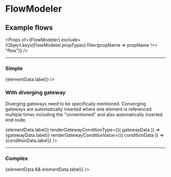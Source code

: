 

<Meta title='FlowModeler Examples' component={FlowModeler} />

# FlowModeler
## Example flows

<Props of={FlowModeler} exclude={Object.keys(FlowModeler.propTypes).filter(propName => propName !== "flow")} />

----

### Simple

<Preview>
    <Story name="simple">
        <FlowModeler
            flow={{
                firstElementId: "1",
                elements: {
                    "1": { data: { label: "First" }, nextElementId: "2" },
                    "2": { data: { label: "Second" }, nextElementId: "3" },
                    "3": { data: { label: "Third" } }
                }
            }}
            renderContent={({ elementData }) => <span>{elementData.label}</span>}
        />
    </Story>
</Preview>

### With diverging gateway
Diverging gateways need to be specifically mentioned. Converging gateways are automatically inserted where one element is referenced multiple times
including the "unmentioned" and also automatically inserted end node.

<Preview>
    <Story name="with-gateways">
        <FlowModeler
            flow={{
                firstElementId: "1",
                elements: {
                    "1": { data: { label: "First" }, nextElementId: "2" },
                    "2": { data: { label: "Condition" }, nextElements: [
                        { id: "3.1", conditionData: { label: "Fulfilled" } },
                        { id: "3.2", conditionData: { label: "n/a" } },
                        { id: "3.3", conditionData: { label: "Not fulfilled" } }] },
                    "3.1": { data: { label: "Option 1" }, nextElementId: "4" },
                    "3.2": { data: { label: "Option 2" }, nextElementId: "4" },
                    "3.3": { data: { label: "Option 3" }, nextElementId: "4" },
                    "4": { data: { label: "Last" } }
                }
            }}
            renderContent={({ elementData }) => <span>{elementData.label}</span>}
            renderGatewayConditionType={({ gatewayData }) => <label>{gatewayData.label}</label>}
            renderGatewayConditionValue={({ conditionData }) => <label>{conditionData.label}</label>}
        />
    </Story>
</Preview>

----

### Complex

<Preview>
    <Story name="complex">
        <FlowModeler
            flow={{
                firstElementId: "1",
                elements: {
                    "1": {
                        nextElements: [{ id: "2.1" }, { id: "3.1" }, { id: "2.3" }]
                    },
                    "2.1": {
                        nextElementId: "3.1",
                        data: { label: "Step A" }
                    },
                    "2.3": {
                        nextElements: [{}, { id: "3.3.2" }]
                    },
                    "3.1": { data: { label: "Step B" } },
                    "3.3.2": {
                        nextElements: [{}, { id: "4.3.2.2" }, {}]
                    },
                    "4.3.2.2": { data: { label: "Step C" } }
                }
            }}  
            renderContent={({ elementData }) => <span>{elementData && elementData.label}</span>}
        />
    </Story>
</Preview>
